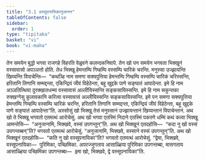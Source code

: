 ```yaml
---
title: "3.1 वस्सूपनायिकानुजानन"
tableOfContents: false
sidebar:
  order: 1
type: "tipitaka"
basket: "vi"
book: "vi-maha"
---
```



<DynamicBreadcrumb />

<Division number="184" book="vi-maha">

<Paragraph number="818" book="vi-maha">
तेन समयेन बुद्धो भगवा राजगहे विहरति वेळुवने कलन्दकनिवापे. तेन खो पन समयेन भगवता भिक्खूनं वस्सावासो अपञ्ञत्तो होति. तेध भिक्खू हेमन्तम्पि गिम्हम्पि वस्सम्पि चारिकं चरन्ति. मनुस्सा उज्झायन्ति खिय्यन्ति विपाचेन्ति—  “कथञ्हि नाम समणा सक्यपुत्तिया हेमन्तम्पि गिम्हम्पि वस्सम्पि चारिकं चरिस्सन्ति, हरितानि तिणानि सम्मद्दन्ता, एकिन्द्रियं जीवं विहेठेन्ता, बहू खुद्दके पाणे सङ्घातं आपादेन्ता. इमे हि नाम अञ्ञतित्थिया दुरक्खातधम्मा वस्सावासं अल्लीयिस्सन्ति सङ्कसायिस्सन्ति. इमे हि नाम सकुन्तका रुक्खग्गेसु कुलावकानि करित्वा वस्सावासं अल्लीयिस्सन्ति सङ्कसायिस्सन्ति. इमे पन समणा सक्यपुत्तिया हेमन्तम्पि गिम्हम्पि वस्सम्पि चारिकं चरन्ति, हरितानि तिणानि सम्मद्दन्ता, एकिन्द्रियं जीवं विहेठेन्ता, बहू खुद्दके पाणे सङ्घातं आपादेन्ता”ति.
</Paragraph>

<Paragraph number="819" book="vi-maha">
अस्सोसुं खो भिक्खू तेसं मनुस्सानं उज्झायन्तानं खिय्यन्तानं विपाचेन्तानं. अथ खो ते भिक्खू भगवतो एतमत्थं आरोचेसुं. अथ खो भगवा एतस्मिं निदाने एतस्मिं पकरणे धम्मिं कथं कत्वा भिक्खू आमन्तेसि—  “अनुजानामि, भिक्खवे, वस्सं उपगन्तुन्”ति. अथ खो भिक्खूनं एतदहोसि—  “कदा नु खो वस्सं उपगन्तब्बन्”ति? भगवतो एतमत्थं आरोचेसुं. “अनुजानामि, भिक्खवे, वस्साने वस्सं उपगन्तुन्”ति.
</Paragraph>

<Paragraph number="820" book="vi-maha">
अथ खो भिक्खूनं एतदहोसि—  “कति नु खो वस्सूपनायिका”ति? भगवतो एतमत्थं आरोचेसुं. “द्वेमा, भिक्खवे, वस्सूपनायिका—  पुरिमिका, पच्छिमिका. अपरज्जुगताय आसाळ्हिया पुरिमिका उपगन्तब्बा, मासगताय आसाळ्हिया पच्छिमिका उपगन्तब्बा—  इमा खो, भिक्खवे, द्वे वस्सूपनायिका”ति.
</Paragraph>
</Division>